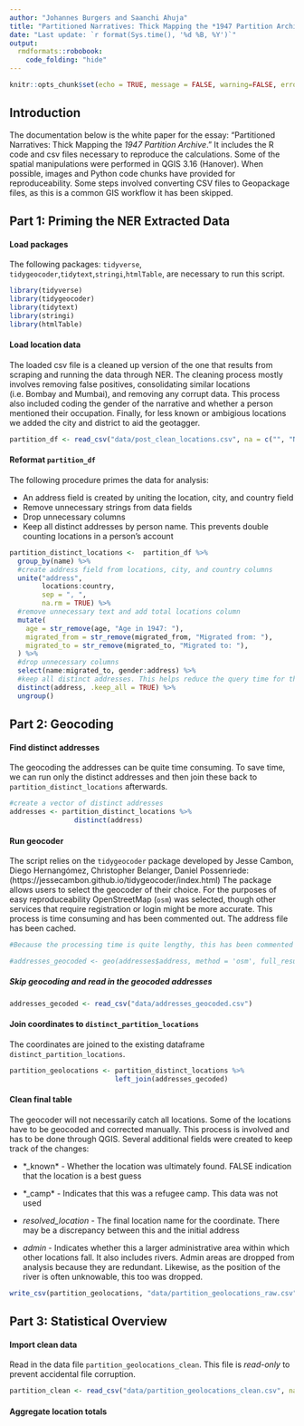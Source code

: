 ```yaml
---
author: "Johannes Burgers and Saanchi Ahuja"
title: "Partitioned Narratives: Thick Mapping the *1947 Partition Archive*"
date: "Last update: `r format(Sys.time(), '%d %B, %Y')`"
output: 
  rmdformats::robobook:
    code_folding: "hide"
---
```



```r
knitr::opts_chunk$set(echo = TRUE, message = FALSE, warning=FALSE, error=FALSE)
```

## Introduction

The documentation below is the white paper for the essay: "Partitioned Narratives: Thick Mapping the *1947 Partition Archive*." It includes the R code and csv files necessary to reproduce the calculations. Some of the spatial manipulations were performed in QGIS 3.16 (Hanover). When possible, images and Python code chunks have provided for reproduceability. Some steps involved converting CSV files to Geopackage files, as this is a common GIS workflow it has been skipped.

## Part 1: Priming the NER Extracted Data

#### Load packages 

The following packages: `tidyverse`, `tidygeocoder`,`tidytext`,`stringi`,`htmlTable`, are necessary to run this script.

```r
library(tidyverse)
library(tidygeocoder)
library(tidytext)
library(stringi)
library(htmlTable)
```


#### Load location data

The loaded csv file is a cleaned up version of the one that results from scraping and running the data through NER. The cleaning process mostly involves removing false positives, consolidating similar locations (i.e. Bombay and Mumbai), and removing any corrupt data. This process also included coding the gender of the narrative and whether a person mentioned their occupation. Finally, for less known or ambigious locations we added the city and district to aid the geotagger. 

```r
partition_df <- read_csv("data/post_clean_locations.csv", na = c("", "NA"))
```


#### Reformat `partition_df`

The following procedure primes the data for analysis:

* An address field is created by uniting the location, city, and country field
* Remove unnecessary strings from data fields
* Drop unnecessary columns
* Keep all distinct addresses by person name. This prevents double counting locations in a person's account


```r
partition_distinct_locations <-  partition_df %>%
  group_by(name) %>%
  #create address field from locations, city, and country columns
  unite("address",
        locations:country,
        sep = ", ",
        na.rm = TRUE) %>%
  #remove unnecessary text and add total locations column
  mutate(
    age = str_remove(age, "Age in 1947: "),
    migrated_from = str_remove(migrated_from, "Migrated from: "),
    migrated_to = str_remove(migrated_to, "Migrated to: "),
  ) %>%
  #drop unnecessary columns
  select(name:migrated_to, gender:address) %>%
  #keep all distinct addresses. This helps reduce the query time for the geocoder.
  distinct(address, .keep_all = TRUE) %>%
  ungroup()
```

## Part 2: Geocoding

#### Find distinct addresses

The geocoding the addresses can be quite time consuming. To save time, we can run only the distinct addresses and then join these back to `partition_distinct_locations` afterwards.

```r
#create a vector of distinct addresses
addresses <- partition_distinct_locations %>% 
                distinct(address)
```

#### Run geocoder

The script relies on the `tidygeocoder` package developed by Jesse Cambon, Diego Hernangómez, Christopher Belanger, Daniel Possenriede: (https://jessecambon.github.io/tidygeocoder/index.html) The package allows users to select the geocoder of their choice. For the purposes of easy reproduceability OpenStreetMap (`osm`) was selected, though other services that require registration or login might be more accurate. This process is time consuming and has been commented out. The address file has been cached.

```r
#Because the processing time is quite lengthy, this has been commented out. When running custom data remove the comment.

#addresses_geocoded <- geo(addresses$address, method = 'osm', full_results = FALSE)
```

##### Skip geocoding and read in the geocoded addresses

```r
addresses_gecoded <- read_csv("data/addresses_geocoded.csv")
```


#### Join coordinates to `distinct_partition_locations` 

The coordinates are joined to the existing dataframe `distinct_partition_locations`.

```r
partition_geolocations <- partition_distinct_locations %>% 
                          left_join(addresses_gecoded)
```

#### Clean final table

The geocoder will not necessarily catch all locations. Some of the locations have to be geocoded and corrected manually. This process is involved and has to be done through QGIS. Several additional fields were created to keep track of the changes: 

* *_known* - Whether the location was ultimately found. FALSE indication that the location is a best guess

* *_camp* - Indicates that this was a refugee camp. This data was not used

* *resolved_location* - The final location name for the coordinate. There may be a discrepancy between this and the initial address

* *admin* - Indicates whether this a larger administrative area within which other locations fall. It also includes rivers. Admin areas are dropped from analysis because they are redundant. Likewise, as the position of the river is often unknowable, this too was dropped.

```r
write_csv(partition_geolocations, "data/partition_geolocations_raw.csv")
```


## Part 3: Statistical Overview

#### Import clean data

Read in the data file `partition_geolocations_clean`. This file is *read-only* to prevent accidental file corruption.

```r
partition_clean <- read_csv("data/partition_geolocations_clean.csv", na="NA")
```


#### Aggregate location totals


